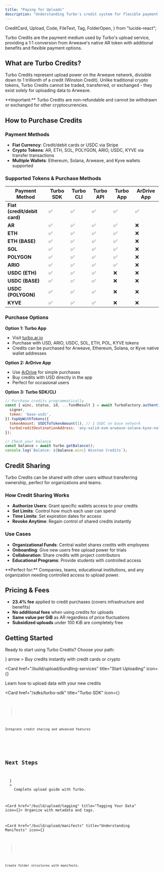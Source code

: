 ```yaml
---
title: "Paying for Uploads"
description: "Understanding Turbo's credit system for flexible payment options and enterprise features"
---
```


  CreditCard,
  Upload,
  Code,
  FileText,
  Tag,
  FolderOpen,
} from "lucide-react";

Turbo Credits are the payment medium used by Turbo's upload service, providing a 1:1 conversion from Arweave's native AR token with additional benefits and flexible payment options.

## What are Turbo Credits?

Turbo Credits represent upload power on the Arweave network, divisible down to 1 trillionth of a credit (Winston Credit). Unlike traditional crypto tokens, Turbo Credits cannot be traded, transferred, or exchanged - they exist solely for uploading data to Arweave.

<Callout type="warning">
  **Important:** Turbo Credits are non-refundable and cannot be withdrawn or
  exchanged for other cryptocurrencies.
</Callout>

## How to Purchase Credits

### Payment Methods

- **Fiat Currency**: Credit/debit cards or USDC via Stripe
- **Crypto Tokens**: AR, ETH, SOL, POLYGON, ARIO, USDC, KYVE via transfer transactions
- **Multiple Wallets**: Ethereum, Solana, Arweave, and Kyve wallets supported

### Supported Tokens & Purchase Methods

| Payment Method               | Turbo SDK | Turbo CLI | Turbo API | Turbo App  | ArDrive App |
| ---------------------------- | --------- | --------- | --------- | ---------- | ----------- |
| **Fiat (credit/debit card)** | ✅        | ✅        | ✅        | ✅         | ✅          |
| **AR**                       | ✅        | ✅        | ✅        | ✅         | ❌          |
| **ETH**                      | ✅        | ✅        | ✅        | ✅         | ❌          |
| **ETH (BASE)**               | ✅        | ✅        | ✅        | ✅         | ❌          |
| **SOL**                      | ✅        | ✅        | ✅        | ✅         | ❌          |
| **POLYGON**                  | ✅        | ✅        | ✅        | ✅         | ❌          |
| **ARIO**                     | ✅        | ✅        | ✅        | ✅         | ❌          |
| **USDC (ETH)**               | ✅        | ✅        | ✅        | ❌         | ❌          |
| **USDC (BASE)**              | ✅        | ✅        | ✅        | ❌         | ❌          |
| **USDC (POLYGON)**           | ✅        | ✅        | ✅        | ❌         | ❌          |
| **KYVE**                     | ✅        | ✅        | ✅        | ❌         | ❌          |

### Purchase Options

**Option 1: Turbo App**

- Visit [turbo.ar.io](https://turbo.ar.io)
- Purchase with USD, ARIO, USDC, SOL, ETH, POL, KYVE tokens
- Credits can be purchased for Arweave, Ethereum, Solana, or Kyve native wallet addresses

**Option 2: ArDrive App**

- Use [ArDrive](https://app.ardrive.io) for simple purchases
- Buy credits with USD directly in the app
- Perfect for occasional users

**Option 3: Turbo SDK/CLI**

```js
// Purchase credits programmatically
const { winc, status, id, ...fundResult } = await TurboFactory.authenticated({
  signer,
  token: 'base-usdc',
}).topUpWithTokens({
  tokenAmount: USDCToTokenAmount(1), // 1 USDC on base network
  turboCreditDestinationAddress: 'any-valid-evm-arweave-solana-kyve-native-wallet-address'
});

// Check your balance
const balance = await turbo.getBalance();
console.log(`Balance: ${balance.winc} Winston Credits`);
```

## Credit Sharing

Turbo Credits can be shared with other users without transferring ownership, perfect for organizations and teams.

### How Credit Sharing Works

- **Authorize Users**: Grant specific wallets access to your credits
- **Set Limits**: Control how much each user can spend
- **Time Limits**: Set expiration dates for access
- **Revoke Anytime**: Regain control of shared credits instantly

### Use Cases

- **Organizational Funds**: Central wallet shares credits with employees
- **Onboarding**: Give new users free upload power for trials
- **Collaboration**: Share credits with project contributors
- **Educational Programs**: Provide students with controlled access

<Callout type="info">
  **Perfect for:** Companies, teams, educational institutions, and any
  organization needing controlled access to upload power.
</Callout>

## Pricing & Fees

- **23.4% fee** applied to credit purchases (covers infrastructure and benefits)
- **No additional fees** when using credits for uploads
- **Same value per GiB** as AR regardless of price fluctuations
- **Subsidized uploads** under 100 KiB are completely free

## Getting Started

Ready to start using Turbo Credits? Choose your path:

<Cards>
  <Card 
    href="https://turbo-topup.com" 
    title="Purchase Credits"
    icon={<CreditCard />}
    arrow
  >
    Buy credits instantly with credit cards or crypto
  </Card>

<Card
  href="/build/upload/bundling-services"
  title="Start Uploading"
  icon={<Upload />}
>
  Learn how to upload data with your new credits
</Card>

  <Card 
    href="/sdks/turbo-sdk" 
    title="Turbo SDK"
    icon={<Code />}
  >
    Integrate credit sharing and advanced features
  </Card>
</Cards>

## Next Steps

<Cards>
  <Card 
    href="/build/upload/bundling-services" 
    title="Getting Started with Turbo"
    icon={<Upload />}
  >
    Complete upload guide with Turbo.
  </Card>

<Card href="/build/upload/tagging" title="Tagging Your Data" icon={<Tag />}>
  Organize with metadata and tags.
</Card>

  <Card 
    href="/build/upload/manifests" 
    title="Understanding Manifests"
    icon={<FolderOpen />}
  >
    Create folder structures with manifests.
  </Card>
</Cards>
